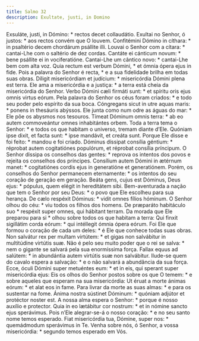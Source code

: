 ```yaml
---
title: Salmo 32
description: Exultate, justi, in Domino
---
```


<div class="side-by-side not-content">
  <span>
    Exsuláte, justi, in Dómino: * rectos decet collaudátio.
  </span>
  <span>
    Exultai no Senhor, ó justos: * aos rectos convém que O louvem.
  </span>
  <span>
    Confitémini Dómino in cíthara: * in psaltério decem chordárum psállite illi.
  </span>
  <span>
    Louvai o Senhor com a cítara: * cantai-Lhe com o saltério de dez cordas.
  </span>
  <span>
    Cantáte ei cánticum novum: * bene psállite ei in vociferatióne.
  </span>
  <span>
    Cantai-Lhe um cântico novo: * cantai-Lhe bem com alta voz.
  </span>
  <span>
    Quia rectum est verbum Dómini, * et ómnia ópera ejus in fide.
  </span>
  <span>
    Pois a palavra do Senhor é recta, * e a sua fidelidade brilha em todas suas
    obras.
  </span>
  <span>
    Díligit misericórdiam et judícium: * misericórdia Dómini plena est terra.
  </span>
  <span>
    Ele ama a misericórdia e a justiça: * a terra está cheia da misericórdia do
    Senhor.
  </span>
  <span>
    Verbo Dómini cæli firmáti sunt: * et spíritu oris ejus omnis virtus eórum.
  </span>
  <span>
    Pela palavra do Senhor os céus foram criados: * e todo seu poder pelo
    espírito da sua boca.
  </span>
  <span>
    Cóngregans sicut in utre aquas maris: * ponens in thesáuris abýssos.
  </span>
  <span>
    Ele junta como num odre as águas do mar: * Ele põe os abysmos nos tesouros.
  </span>
  <span>
    Tímeat Dóminum omnis terra: * ab eo autem commoveántur omnes inhabitántes
    orbem.
  </span>
  <span>
    Toda a terra tema o Senhor: * e todos os que habitam o universo, tremam
    diante d’Ele.
  </span>
  <span>
    Quóniam ipse dixit, et facta sunt: * ipse mandávit, et creáta sunt.
  </span>
  <span>
    Porque Ele disse e foi feito: * mandou e foi criado.
  </span>
  <span>
    Dóminus díssipat consília géntium: * réprobat autem cogitatiónes populórum,
    et réprobat consília príncipum.
  </span>
  <span>
    O Senhor dissipa os conselhos das gentes: * reprova os intentos dos povos e
    rejeita os conselhos dos príncipes.
  </span>
  <span>
    Consílium autem Dómini in ætérnum manet: * cogitatiónes cordis ejus in
    generatióne et generatiónem.
  </span>
  <span>
    Porém, os conselhos do Senhor permanecem eternamente: * os intentos do seu
    coração de geração em geração.
  </span>
  <span>
    Beáta gens, cujus est Dóminus, Deus ejus: * pópulus, quem elégit in
    hereditátem sibi.
  </span>
  <span>
    Bem-aventurada a nação que tem o Senhor por seu Deus: * o povo que Ele
    escolheu para sua herança.
  </span>
  <span>
    De cælo respéxit Dóminus: * vidit omnes fílios hóminum.
  </span>
  <span>
    O Senhor olhou do céu: * viu todos os filhos dos homens.
  </span>
  <span>
    De præparáto habitáculo suo * respéxit super omnes, qui hábitant terram.
  </span>
  <span>
    Da morada que Ele preparou para si * olhou sobre todos os que habitam a
    terra:
  </span>
  <span>
    Qui finxit sigillátim corda eórum: * qui intéllegit ómnia ópera eórum.
  </span>
  <span>
    Foi Ele que formou o coração de cada um deles: * é Ele que conhece todas
    suas obras.
  </span>
  <span>
    Non salvátur rex per multam virtútem: * et gigas non salvábitur in
    multitúdine virtútis suæ.
  </span>
  <span>
    Não é pelo seu muito poder que o rei se salva: * nem o gigante se salvará
    pela sua enormíssima força.
  </span>
  <span>
    Fallax equus ad salútem: * in abundántia autem virtútis suæ non salvábitur.
  </span>
  <span>
    Ilude-se quem do cavalo espera a salvação: * e o não salvará a abundância da
    sua força.
  </span>
  <span>
    Ecce, óculi Dómini super metuéntes eum: * et in eis, qui sperant super
    misericórdia ejus:
  </span>
  <span>
    Eis os olhos do Senhor postos sobre os que O temem: * e sobre aqueles que
    esperam na sua misericórdia:
  </span>
  <span>
    Ut éruat a morte ánimas eórum: * et alat eos in fame.
  </span>
  <span>
    Para livrar da morte as suas almas: * e para os sustentar na fome.
  </span>
  <span>
    Ánima nostra sústinet Dóminum: * quóniam adjútor et protéctor noster est.
  </span>
  <span>
    A nossa alma espera o Senhor: * porque é nosso auxílio e protector.
  </span>
  <span>
    Quia in eo lætábitur cor nostrum: * et in nómine sancto ejus sperávimus.
  </span>
  <span>
    Pois n’Ele alegrar-se-á o nosso coração: * e no seu santo nome temos
    esperado.
  </span>
  <span>
    Fiat misericórdia tua, Dómine, super nos: * quemádmodum sperávimus in Te.
  </span>
  <span>
    Venha sobre nós, ó Senhor, a vossa misericórdia: * segundo temos esperado em
    Vós.
  </span>
</div>
